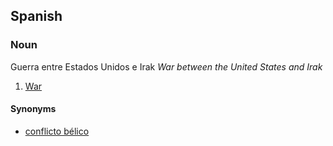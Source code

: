==Spanish==

===Noun===

Guerra entre Estados Unidos e Irak ''War between the United States and Irak''

#[[War]]

====Synonyms====

* [[conflicto bélico]]